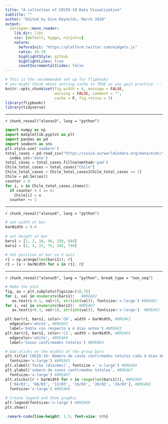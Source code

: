 ```yaml
---
title: "A collection of COVID-19 Data Visualization"
subtitle: ""
author: "Edited by Gina Reynolds, March 2020"
output:
  xaringan::moon_reader:
    lib_dir: libs
    css: [default, hygge, ninjutsu]
    nature:
      beforeInit: "https://platform.twitter.com/widgets.js"
      ratio: 16:10
      highlightStyle: github
      highlightLines: true
      countIncrementalSlides: false
---
```




```r
# This is the recommended set up for flipbooks
# you might think about setting cache to TRUE as you gain practice --- building flipbooks from scracth can be time consuming
knitr::opts_chunk$set(fig.width = 6, message = FALSE, 
                      warning = FALSE, comment = "", 
                      cache = F, fig.retina = 3)
library(flipbookr)
library(tidyverse)
```



---



`r chunk_reveal("alonso3", lang = "python")`

```python
import numpy as np
import matplotlib.pyplot as plt
import pandas as pd
import seaborn as sns
plt.style.use('seaborn')
total_cases = pd.read_csv("https://covid.ourworldindata.org/data/ecdc/total_cases.csv",
  index_col='date')
total_cases = total_cases.fillna(method='pad')
Chile_total_cases = total_cases["Chile"]
Chile_total_cases = Chile_total_cases[Chile_total_cases >= 1]
Chile = pd.Series()
counter = 0
for i, v in Chile_total_cases.items():
  if counter % 4 == 0:
    Chile[i] = v
  counter += 1
```


---

`r chunk_reveal("alonso4", lang = "python")`


```python
# set width of bar
barWidth = 0.4
 
# set height of bar
bars1 = [1, 2, 10, 46, 150, 684]
bars2 = [1, 5, 23, 75, 342, 746]
 
# Set position of bar on X axis
r1 = np.arange(len(bars1)); r1
r2 = [x + barWidth for x in r1]; r2
```


---

`r chunk_reveal("alonso5", lang = "python", break_type = "non_seq")`


```python
# Make the plot
fig, ax = plt.subplots(figsize=(10,7))
for i, val in enumerate(bars1):   #BREAK2
   ax.text(i-0.1, val+10, str(int(val)), fontsize='x-large') #BREAK2
for i, val in enumerate(bars2):  #BREAK2
   ax.text(i+0.3, val+10, str(int(val)), fontsize='x-large')  #BREAK2

plt.bar(r1, bars1, color='C0', width = barWidth, #BREAK3
  edgecolor='white', #BREAK3
  label='Doble con respecto a 4 días antes') #BREAK3
plt.bar(r2, bars2, color='C1', width = barWidth, #BREAK4
  edgecolor='white', #BREAK4
  label='Casos confirmados totales') #BREAK4

# Add xticks on the middle of the group bars
plt.title('COVID-19: Número de casos confirmados totales cada 4 días desde el primer caso confirmado', #BREAK5
  fontsize='x-large') #BREAK5
plt.xlabel('fecha (día/mes)', fontsize = 'x-large') #BREAK6
plt.ylabel('número de casos confirmados totales', #BREAK7
  fontsize='x-large') #BREAK7
plt.xticks([r + barWidth for r in range(len(bars1))], #BREAK8
  ['04/03', '08/03', '12/03', '16/03', '20/03', '24/03'], #BREAK8
  fontsize='x-large') #BREAK8
  
# Create legend and Show graphic
plt.legend(fontsize='x-large') #BREAK9
plt.show()
```


```css
.remark-code{line-height: 1.5; font-size: 60%}
```
